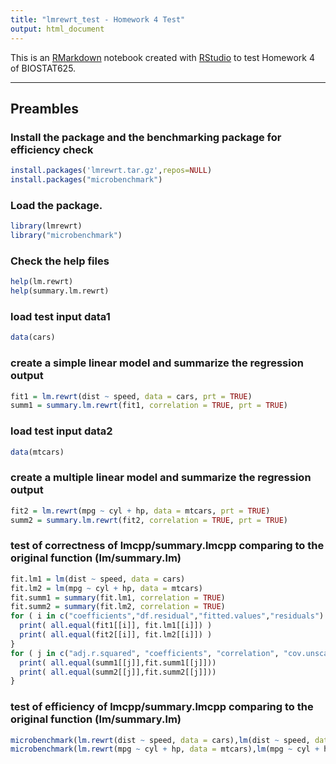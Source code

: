 ```yaml
---
title: "lmrewrt_test - Homework 4 Test"
output: html_document
---
```


This is an [RMarkdown](https://rmarkdown.rstudio.com/) notebook created with [RStudio](https://rstudio.com) to test Homework 4 of BIOSTAT625.

---

## Preambles

### Install the package and the benchmarking package for efficiency check
```r
install.packages('lmrewrt.tar.gz',repos=NULL)
install.packages("microbenchmark")
```

### Load the package.
```r
library(lmrewrt)
library("microbenchmark")
```

### Check the help files
```r
help(lm.rewrt)
help(summary.lm.rewrt)
```

### load test input data1
```r
data(cars)
```

### create a simple linear model and summarize the regression output
```r
fit1 = lm.rewrt(dist ~ speed, data = cars, prt = TRUE)
summ1 = summary.lm.rewrt(fit1, correlation = TRUE, prt = TRUE)
```

### load test input data2
```r
data(mtcars)
```

### create a multiple linear model and summarize the regression output
```r
fit2 = lm.rewrt(mpg ~ cyl + hp, data = mtcars, prt = TRUE)
summ2 = summary.lm.rewrt(fit2, correlation = TRUE, prt = TRUE)
```

### test of correctness of lmcpp/summary.lmcpp comparing to the original function (lm/summary.lm)
```r
fit.lm1 = lm(dist ~ speed, data = cars)
fit.lm2 = lm(mpg ~ cyl + hp, data = mtcars)
fit.summ1 = summary(fit.lm1, correlation = TRUE)
fit.summ2 = summary(fit.lm2, correlation = TRUE) 
for ( i in c("coefficients","df.residual","fitted.values","residuals") ) {
  print( all.equal(fit1[[i]], fit.lm1[[i]]) )
  print( all.equal(fit2[[i]], fit.lm2[[i]]) )
}
for ( j in c("adj.r.squared", "coefficients", "correlation", "cov.unscaled", "fstatistic", "r.squared", "residuals", "sigma") ) {
  print( all.equal(summ1[[j]],fit.summ1[[j]]))
  print( all.equal(summ2[[j]],fit.summ2[[j]]))
}
```

### test of efficiency of lmcpp/summary.lmcpp comparing to the original function (lm/summary.lm)
```r
microbenchmark(lm.rewrt(dist ~ speed, data = cars),lm(dist ~ speed, data = cars))
microbenchmark(lm.rewrt(mpg ~ cyl + hp, data = mtcars),lm(mpg ~ cyl + hp, data = mtcars))
```

